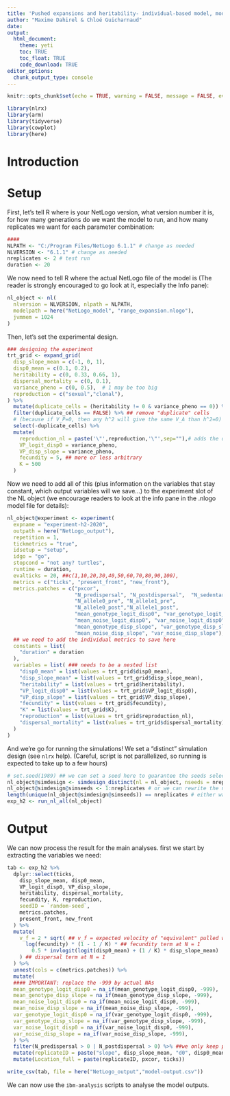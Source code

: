```yaml
---
title: 'Pushed expansions and heritability- individual-based model, model creation'
author: "Maxime Dahirel & Chloé Guicharnaud"
date:
output:
  html_document:
    theme: yeti
    toc: TRUE
    toc_float: TRUE
    code_download: TRUE
editor_options:
  chunk_output_type: console
---
```


```r
knitr::opts_chunk$set(echo = TRUE, warning = FALSE, message = FALSE, eval = FALSE)
```

```r
library(nlrx)
library(arm)
library(tidyverse)
library(cowplot)
library(here)
```

# Introduction

<!--to detail-->

# Setup

First, let's tell R where is your NetLogo version, what version number it is, for how many generations do we want the model to run, and how many replicates we want for each parameter combination:

```r
####
NLPATH <- "C:/Program Files/NetLogo 6.1.1" # change as needed
NLVERSION <- "6.1.1" # change as needed
nreplicates <- 2 # test run
duration <- 20
```

We now need to tell R where the actual NetLogo file of the model is (The reader is strongly encouraged to go look at it, especially the Info pane):

```r
nl_object <- nl(
  nlversion = NLVERSION, nlpath = NLPATH,
  modelpath = here("NetLogo_model", "range_expansion.nlogo"),
  jvmmem = 1024
)
```


Then, let's set the experimental design. <!--to detail-->

```r
### designing the experiment
trt_grid <- expand_grid(
  disp_slope_mean = c(-1, 0, 1),
  disp0_mean = c(0.1, 0.2),
  heritability = c(0, 0.33, 0.66, 1),
  dispersal_mortality = c(0, 0.1),
  variance_pheno = c(0, 0.5),  # 1 may be too big
  reproduction = c("sexual","clonal"),   
) %>%
  mutate(duplicate_cells = (heritability != 0 & variance_pheno == 0)) %>%
  filter(duplicate_cells == FALSE) %>% ## remove "duplicate" cells
  # (because if V_P=0, then any h^2 will give the same V_A than h^2=0)
  select(-duplicate_cells) %>%
  mutate(
    reproduction_nl = paste('\"',reproduction,'\"',sep=""),# adds the quote and escape needed to export the string to Netlogo
    VP_logit_disp0 = variance_pheno,
    VP_disp_slope = variance_pheno,
    fecundity = 5, ## more or less arbitrary
    K = 500
  )
```


Now we need to add all of this (plus information on the variables that stay constant, which output variables will we save...) to the experiment slot of the NL object (we encourage readers to look at the info pane in the .nlogo model file for details):

```r

nl_object@experiment <- experiment(
  expname = "experiment-h2-2020",
  outpath = here("NetLogo_output"),
  repetition = 1,
  tickmetrics = "true",
  idsetup = "setup",
  idgo = "go",
  stopcond = "not any? turtles",
  runtime = duration,
  evalticks = 20, ##c(1,10,20,30,40,50,60,70,80,90,100),
  metrics = c("ticks", "present_front", "new_front"),
  metrics.patches = c("pxcor", 
                      "N_predispersal", "N_postdispersal",  "N_sedentary", "N_disp_dead",
                      "N_allele0_pre", "N_allele1_pre",
                      "N_allele0_post","N_allele1_post",
                      "mean_genotype_logit_disp0", "var_genotype_logit_disp0",
                      "mean_noise_logit_disp0", "var_noise_logit_disp0",  
                      "mean_genotype_disp_slope", "var_genotype_disp_slope",
                      "mean_noise_disp_slope", "var_noise_disp_slope"),
  ## we need to add the individual metrics to save here
  constants = list(
    "duration" = duration
  ),
  variables = list( ### needs to be a nested list
    "disp0_mean" = list(values = trt_grid$disp0_mean),
    "disp_slope_mean" = list(values = trt_grid$disp_slope_mean),
    "heritability" = list(values = trt_grid$heritability),
    "VP_logit_disp0" = list(values = trt_grid$VP_logit_disp0),
    "VP_disp_slope" = list(values = trt_grid$VP_disp_slope),
    "fecundity" = list(values = trt_grid$fecundity),
    "K" = list(values = trt_grid$K),
    "reproduction" = list(values = trt_grid$reproduction_nl),
    "dispersal_mortality" = list(values = trt_grid$dispersal_mortality)
  )
)
```


And we're go for running the simulations! We set a "distinct" simulation design (see `nlrx` help).
(Careful, script is not parallelized, so running <!--the final version--> is expected to take up to a few hours)

```r

# set.seed(1989) ## we can set a seed here to guarantee the seeds selected below are the same everytime
nl_object@simdesign <- simdesign_distinct(nl = nl_object, nseeds = nreplicates)
nl_object@simdesign@simseeds <- 1:nreplicates # or we can rewrite the nseeds here (to guarantee they are all different)
length(unique(nl_object@simdesign@simseeds)) == nreplicates # either way, check that all generated seeds are different
exp_h2 <- run_nl_all(nl_object)
```

# Output

We can now process the result for the main analyses. first we start by extracting the variables we need:

```r
tab <- exp_h2 %>%
  dplyr::select(ticks,
    disp_slope_mean, disp0_mean,
    VP_logit_disp0, VP_disp_slope,
    heritability, dispersal_mortality,
    fecundity, K, reproduction,
    seedID = `random-seed`,
    metrics.patches,
    present_front, new_front
  ) %>%
  mutate(
    v_f = 2 * sqrt( ## v_f = expected velocity of "equivalent" pulled wave:
      log(fecundity) * (1 - 1 / K) * ## fecundity term at N = 1
        0.5 * invlogit(logit(disp0_mean) + (1 / K) * disp_slope_mean)
    ) ## dispersal term at N = 1
  ) %>%
  unnest(cols = c(metrics.patches)) %>%
  mutate( 
  #### IMPORTANT: replace the -999 by actual NAs
  mean_genotype_logit_disp0 = na_if(mean_genotype_logit_disp0, -999),
  mean_genotype_disp_slope = na_if(mean_genotype_disp_slope, -999),
  mean_noise_logit_disp0 = na_if(mean_noise_logit_disp0, -999),
  mean_noise_disp_slope = na_if(mean_noise_disp_slope, -999),
  var_genotype_logit_disp0 = na_if(var_genotype_logit_disp0, -999),
  var_genotype_disp_slope = na_if(var_genotype_disp_slope, -999),
  var_noise_logit_disp0 = na_if(var_noise_logit_disp0, -999),
  var_noise_disp_slope = na_if(var_noise_disp_slope, -999),
  ) %>% 
  filter(N_predispersal > 0 | N_postdispersal > 0) %>% ##we only keep populated patches
  mutate(replicateID = paste("slope", disp_slope_mean, "d0", disp0_mean, "VP", VP_disp_slope, "h2", heritability, reproduction, seedID, sep = "_")) %>%
  mutate(Location_full = paste(replicateID, pxcor, ticks))
```


```r
write_csv(tab, file = here("NetLogo_output","model-output.csv"))
```

We can now use the `ibm-analysis` scripts to analyse the model outputs.
